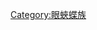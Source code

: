 {{noteTA
| 1=zh-cn:斑蛱蝶属; zh-hk:斑蛺蝶屬; zh-tw:幻蛺蝶屬; zh-sg:斑蛱蝶属;
| 2=zh-cn:畸纹紫斑蛱蝶; zh-hk:畸紋紫斑蛺蝶; zh-tw:端紫幻蛺蝶; zh-sg:畸纹紫斑蛱蝶;
}}
{{Catmore}}
{{Commons category|  Hypolimnas}}
{{wikispecies|Hypolimnas}}
[[Category:眼蛺蝶族|Category:眼蛺蝶族]]